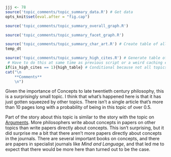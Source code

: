 ```r
jjj <- 78
source('topic_comments/topic_summary_data.R') # Get data
opts_knit$set(eval.after = "fig.cap")
```

```r
source('topic_comments/topic_summary_overall_graph.R')
```

```r
source('topic_comments/topic_summary_facet_graph.R')
```

```r
source('topic_comments/topic_summary_char_art.R') # Create table of all articles in topic
temp_dt
```

```r
source('topic_comments/topic_summary_high_cites.R') # Generate table of highly cited articles. 
 # Have to do this at same time as previous script or a weird caching error occurs.
if(is_high_cites == 1){high_table} # Conditional because not all topics have high cites
cat("\n
	**Comments**
	\n")
```

Given the importance of Concepts to late twentieth century philosophy, this is a surprisingly small topic. I think that what's happened here is that it has just gotten squeezed by other topics. There isn't a single article that's more than 10 pages long with a probability of being in this topic of over 0.5.

Part of the story about this topic is similar to the story with the topic on [Arguments](#topic55). More philosophers write about concepts in papers on other topics than write papers directly about concepts. This isn't surprising, but it did surprise me a bit that there aren't more papers directly about concepts in the journals. There are several important books on concepts, and there are papers in specialist journals like _Mind and Language_, and that led me to expect that there would be more here than turned out to be the case.
